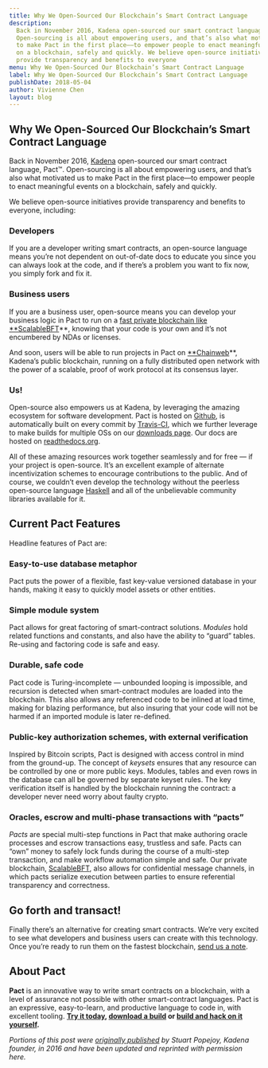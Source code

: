 ```yaml
---
title: Why We Open-Sourced Our Blockchain’s Smart Contract Language
description:
  Back in November 2016, Kadena open-sourced our smart contract language, Pact™.
  Open-sourcing is all about empowering users, and that’s also what motivated us
  to make Pact in the first place––to empower people to enact meaningful events
  on a blockchain, safely and quickly. We believe open-source initiatives
  provide transparency and benefits to everyone
menu: Why We Open-Sourced Our Blockchain’s Smart Contract Language
label: Why We Open-Sourced Our Blockchain’s Smart Contract Language
publishDate: 2018-05-04
author: Vivienne Chen
layout: blog
---
```


## Why We Open-Sourced Our Blockchain’s Smart Contract Language

Back in November 2016, [Kadena](http://kadena.io) open-sourced our smart
contract language, Pact™. Open-sourcing is all about empowering users, and
that’s also what motivated us to make Pact in the first place––to empower people
to enact meaningful events on a blockchain, safely and quickly.

We believe open-source initiatives provide transparency and benefits to
everyone, including:

### Developers

If you are a developer writing smart contracts, an open-source language means
you’re not dependent on out-of-date docs to educate you since you can always
look at the code, and if there’s a problem you want to fix now, you simply fork
and fix it.

### Business users

If you are a business user, open-source means you can develop your business
logic in Pact to run on a
[fast private blockchain like \*\*ScalableBFT](http://kadena.io/#/enterprise)\*\*,
knowing that your code is your own and it’s not encumbered by NDAs or licenses.

And soon, users will be able to run projects in Pact on
[\*\*Chainweb](http://kadena.io/#/public)\*\*, Kadena’s public blockchain,
running on a fully distributed open network with the power of a scalable, proof
of work protocol at its consensus layer.

### Us!

Open-source also empowers us at Kadena, by leveraging the amazing ecosystem for
software development. Pact is hosted on
[Github](https://github.com/kadena-io/pact), is automatically built on every
commit by [Travis-CI](http://travis-ci.org/), which we further leverage to make
builds for multiple OSs on our
[downloads page](http://kadena.io/pact/downloads.html). Our docs are hosted on
[readthedocs.org](http://pact-language.readthedocs.io/).

All of these amazing resources work together seamlessly and for free — if your
project is open-source. It’s an excellent example of alternate incentivization
schemes to encourage contributions to the public. And of course, we couldn’t
even develop the technology without the peerless open-source language
[Haskell](http://haskell.org/) and all of the unbelievable community libraries
available for it.

## Current Pact Features

Headline features of Pact are:

### Easy-to-use database metaphor

Pact puts the power of a flexible, fast key-value versioned database in your
hands, making it easy to quickly model assets or other entities.

### Simple module system

Pact allows for great factoring of smart-contract solutions. _Modules_ hold
related functions and constants, and also have the ability to “guard” tables.
Re-using and factoring code is safe and easy.

### Durable, safe code

Pact code is Turing-incomplete — unbounded looping is impossible, and recursion
is detected when smart-contract modules are loaded into the blockchain. This
also allows any referenced code to be inlined at load time, making for blazing
performance, but also insuring that your code will not be harmed if an imported
module is later re-defined.

### Public-key authorization schemes, with external verification

Inspired by Bitcoin scripts, Pact is designed with access control in mind from
the ground-up. The concept of _keysets_ ensures that any resource can be
controlled by one or more public keys. Modules, tables and even rows in the
database can all be governed by separate keyset rules. The key verification
itself is handled by the blockchain running the contract: a developer never need
worry about faulty crypto.

### Oracles, escrow and multi-phase transactions with “pacts”

_Pacts_ are special multi-step functions in Pact that make authoring oracle
processes and escrow transactions easy, trustless and safe. Pacts can “own”
money to safely lock funds during the course of a multi-step transaction, and
make workflow automation simple and safe. Our private blockchain,
[ScalableBFT](http://kadena.io/#/enterprise), also allows for confidential
message channels, in which pacts serialize execution between parties to ensure
referential transparency and correctness.

## Go forth and transact!

Finally there’s an alternative for creating smart contracts. We’re very excited
to see what developers and business users can create with this technology. Once
you’re ready to run them on the fastest blockchain,
[send us a note](mailto:info@kadena.io).

## About Pact

**Pact** is an innovative way to write smart contracts on a blockchain, with a
level of assurance not possible with other smart-contract languages. Pact is an
expressive, easy-to-learn, and productive language to code in, with excellent
tooling. **[Try it today](http://kadena.io/try-pact),
[download a build](http://kadena.io/pact/downloads.html) or
[build and hack on it yourself](https://github.com/kadena-io/pact).**

_Portions of this post were
[originally published](http://kadena.io/blog/OSPact.html) by Stuart Popejoy,
Kadena founder, in 2016 and have been updated and reprinted with permission
here._
